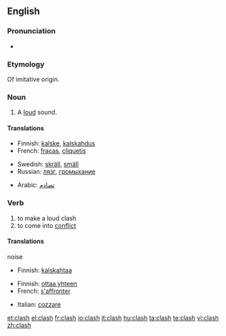 {{wikipedia}}
==English==

===Pronunciation===
* {{rhymes|æʃ}}

===Etymology===
Of imitative origin.

===Noun===
{{en-noun|es}}

# {{onomat}} A [[loud]] sound.

====Translations====
{{top}}
* Finnish: [[kalske]], [[kalskahdus]]
* French: [[fracas]], [[cliquetis]]
{{mid}}
* Swedish: [[skräll]], [[smäll]]
* Russian: [[лязг]], [[громыхание]]
{{bottom}}
* Arabic: [[تصادم]]

===Verb===
{{en-verb|clash|es}}

# to make a loud clash
# to come into [[conflict]]

====Translations====
;noise
* Finnish: [[kalskahtaa]]

{{trans-top|conflict}}
* Finnish: [[ottaa yhteen]]
* French: [[s'affronter]]
{{trans-mid}}
* Italian: [[cozzare]]
{{trans-bottom}}

[[et:clash]]
[[el:clash]]
[[fr:clash]]
[[io:clash]]
[[it:clash]]
[[hu:clash]]
[[ta:clash]]
[[te:clash]]
[[vi:clash]]
[[zh:clash]]